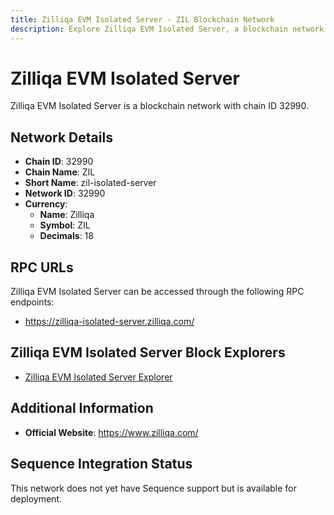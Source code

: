 ```yaml
--- 
title: Zilliqa EVM Isolated Server - ZIL Blockchain Network
description: Explore Zilliqa EVM Isolated Server, a blockchain network with chain ID 32990. Learn about its native currency, Zilliqa, and how to interact with the network.
---
```


# Zilliqa EVM Isolated Server

Zilliqa EVM Isolated Server is a blockchain network with chain ID 32990.

## Network Details

- **Chain ID**: 32990
- **Chain Name**: ZIL
- **Short Name**: zil-isolated-server
- **Network ID**: 32990
- **Currency**: 
  - **Name**: Zilliqa
  - **Symbol**: ZIL
  - **Decimals**: 18

## RPC URLs

Zilliqa EVM Isolated Server can be accessed through the following RPC endpoints:

- https://zilliqa-isolated-server.zilliqa.com/

## Zilliqa EVM Isolated Server Block Explorers

- [Zilliqa EVM Isolated Server Explorer](https://devex.zilliqa.com/?network=https://zilliqa-isolated-server.zilliqa.com)

## Additional Information

- **Official Website**: https://www.zilliqa.com/

## Sequence Integration Status

This network does not yet have Sequence support but is available for deployment.
